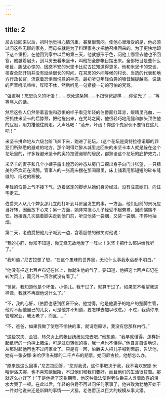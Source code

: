 ```yaml
---
---
---
```

title: 2
---





尼古拉回来以后，初时他觉得心情沉重，甚至很苦闷。使他心里难受的是，他必须过问这些无聊的家务，而母亲就是为了料理家务才把他召唤回来的。为了更快地卸下这个重担，在他回到家中以后的第三天，他就怒形于色，问他上哪里去他也不回答，他皱着眉头，到耳房去看米坚卡，叫他把全部帐目摆出来。全部帐目是些什么帐目，胆战心惊的、困惑不安的米坚卡比尼古拉知道得更多。他和米坚卡的交谈、核查全部开销并没有延续很长的时间。在耳房的外间等候的村长、当选的代表和地方行政长官，流露着恐惧而悦意的神态，最初听见年轻伯爵的嗓音越提越高，说话的声音叽叽喳喳，喋喋不休，然后听见一句紧接一句的可怕的咒骂。

“强盗啊！忘恩负义的坏蛋！……砍死这条狗……不跟爸爸那样……你偷光了……”等等骂人的话。

然后这些人仍然带着喜悦和恐惧的样子看见年轻的伯爵面红耳赤，眼睛里充血，一把抓住米坚卡的后脖颈，把他拖出来，在咒骂之间，他很轻巧地用腿和膝头顶住他的屁股，用力推他往前走，大声吆喝：“滚开，坏蛋！你这个鬼家伙不要待在这儿吧！”

米坚卡拼命地从六级台阶飞奔下来，跑进了花坛。（这个花坛是奥特拉德诺耶的罪犯们所熟悉的避难的地方。那个喝得烂醉从城里走回来的米坚卡本人就是躲在这个花坛里的，许多躲避米坚卡的奥特拉德诺耶的居民，都熟谙这个花坛的庇护效力。）

米坚卡的妻子和几个小姨子露出惶恐的神态从房门口探出身子向门斗张望，一只精美的茶炊正在沸腾，管事人的一张高床摆在那间房里，床上铺着用那短短的碎布缝缀的、绗过的棉被。

年轻的伯爵上气不接下气，迈着坚定的脚步从她们身旁经过，没有注意她们，向住宅走去。

伯爵夫人从几个婢女那儿立刻打听到耳房里发生的事，一方面，他们目前的景况应当好转，因而放下心来；另一方面，她非常担心儿子经受不起劳累，因而惴惴不安。她接连几次踮着脚尖走到他门前，听见他装一袋烟，又装一袋烟，不停地抽烟。

第二天，老伯爵把他儿子喊到一边，含着胆怯的微笑对他说：

“我的心肝，你知不知道，你无缘无故地发了一阵火！米坚卡把什么都讲给我听了。”

“我知道，”尼古拉想了想，“在这个愚昧的世界里，无论什么事我永远都不明白。”

“他没有把这七百卢布记在帐上，你就生他的气了。要知道，他把这七百卢布记在转欠页上，而另外一页你就没有看了。”

“爸爸，我知道他是个坏蛋，小偷儿。我干过了，就算干过了。如果您不希望我这样做，我就不再跟他说什么了。”

“不，我的心肝，（伯爵也感到困窘不安。他觉得，他是他妻子的地产的蹩脚主管，他对不起他自己的儿女，可是他并不知道，要怎样去加以改进。）不过，我请你来管理家业，我太老了，而且……”

“不，爸爸，如果我做了使您不愉快的事，就请您原谅，我没有您那样内行。”

“这些农夫、金钱、转欠页上的帐目统统见鬼去吧，”他想道，“我早就懂得，怎样折起纸牌的一角押上赌注，可是过页转帐的事，我一点也不懂得。”他自言自语地说，从那时起他再也不过问家业了。只是有一回，伯爵夫人把儿子喊到面前，告诉他，她有一张安娜·米哈伊洛夫娜的二千卢布的期票，她问尼古拉，他想怎么办。

“原来是这么回事，”尼古拉回答，“您对我说，这件事取决于我，我不喜欢安娜·米哈伊洛夫娜，也不喜欢鲍里斯，不过他们和我们要好，而且他们的生活很贫苦。那就这么办好了！”于是他撕了这张期票，他这种做法使得老伯爵夫人含着欣喜的泪水大哭了一顿。在此以后，年轻的伯爵不再过问任何家事了，他兴致勃勃地开始干一件对他说来还是新鲜的事情——犬猎，老伯爵正以巨大的规模从事犬猎。